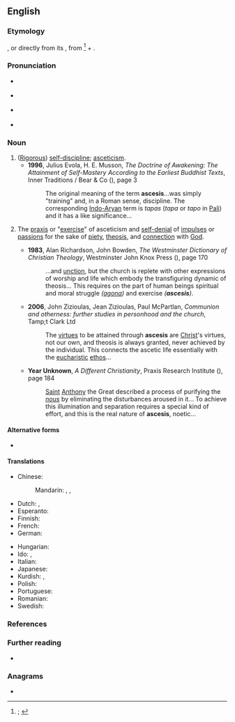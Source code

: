 ==English==
{{was wotd|2019|September|5}}

===Etymology===
{{lbor|en|LL.|ascesis}}, or directly from its {{glossary|etymon}} {{bor|en|grc|ἄσκησις||exercise, training}}, from {{m|grc|ἀσκέω||to exercise, practise, train}}<ref>{{R:OED Online|pos=n|id=11366|date=1933|nodot=yes}}; {{R:Oxford Dictionaries Online}}</ref> + {{m|grc|-σῐς|pos=''suffix forming abstract nouns or nouns of action, result or process''}}.

===Pronunciation===
* {{a|RP}} {{IPA|/əˈsiːsɪs/|lang=en}}
* {{a|GA}} {{IPA|/əˈsisɪs/|/æ-/|lang=en}}
* {{a|uncommon}} {{IPA|/əˈskiːsɪs/|/æ-/|lang=en}}
* {{hyphenation|asce|sis|lang=en}}

===Noun===
{{en-noun|~|asceses}}

# ([[rigorous|Rigorous]]) [[self-discipline]]; [[asceticism]].
#* '''1996''', Julius Evola, H. E. Musson, ''The Doctrine of Awakening: The Attainment of Self-Mastery According to the Earliest Buddhist Texts'', Inner Traditions / Bear & Co ({{ISBN|9780892815531}}), page 3
#*: The original meaning of the term '''ascesis'''...was simply "training" and, in a Roman sense, discipline. The corresponding [[Indo-Aryan]] term is ''tapas'' (''tapa'' or ''tapo'' in [[Pali]]) and it has a like significance...
# {{lb|en|Christianity|chiefly|Eastern Orthodoxy}} The [[praxis]] or "[[exercise#Noun|exercise]]" of asceticism and [[self-denial]] of [[impulse#Noun|impulses]] or [[passion]]s for the sake of [[piety]], [[theosis]], and [[connection]] with [[God]].
#* '''1983''', Alan Richardson, John Bowden, ''The Westminster Dictionary of Christian Theology'', Westminster John Knox Press ({{ISBN|9780664227487}}), page 170
#*: ...and [[unction]], but the church is replete with other expressions of worship and life  which embody the transfiguring dynamic of theosis... This requires on the part of  human beings spiritual and moral struggle ''([[agona]])'' and exercise ''('''ascesis''')''.
#* '''2006''', John Zizioulas, Jean Zizioulas, Paul McPartlan, ''Communion and otherness: further studies in personhood and the church'', Tamp;t Clark Ltd
#*: The [[virtue]]s to be attained through '''ascesis''' are [[Christ]]'s virtues, not our own, and theosis is always granted, never achieved by the individual. This connects the ascetic life essentially with the [[eucharistic]] [[ethos]]...
#* '''Year Unknown''', ''A Different Christianity'', Praxis Research Institute ({{ISBN|9781872292397}}), page 184
#*: [[Saint]] [[Anthony]] the Great described a process of purifying the ''[[nous]]'' by eliminating the disturbances aroused in it... To achieve this illumination and separation requires a special kind of effort, and this is the real nature of '''ascesis''', noetic...

====Alternative forms====
* {{l|en|askesis}}

====Translations====
{{trans-top-also|(rigorous) self-discipline|asceticism}}
* Chinese:
*: Mandarin: {{t+|cmn|禁慾}}, {{t+|cmn|禁欲|tr=jìnyù}}, {{t+|cmn|苦行|tr=kǔxíng}}
* Dutch: {{t+|nl|ascese|f}}, {{t+|nl|verzaking|f}}
* Esperanto: {{t|eo|asketismo}}
* Finnish: {{t+|fi|askeesi}}
* French: {{t+|fr|ascèse|f}}
* German: {{t+|de|Askese|f}}
{{trans-mid}}
* Hungarian: {{t+|hu|aszketizmus}}
* Ido: {{t+|io|asketeso}}, {{t+|io|asketismo}}
* Italian: {{t+|it|ascese|f}}
* Japanese: {{t+|ja|禁欲|tr=[[きんよく]], [[kin'yoku]]}}
* Kurdish: {{t+|ku|sofîtî}}, {{t+|ku|zahidî}}
* Polish: {{t+|pl|asceza|f}}
* Portuguese: {{t+|pt|ascese|f}}
* Romanian: {{t+|ro|asceză}}
* Swedish: {{t+|sv|askes}}
{{trans-bottom}}

{{trans-top|praxis or "exercise" of asceticism and self-denial of impulses or passions}}
{{trans-mid}}
{{trans-bottom}}

===References===
<references />

===Further reading===
* {{pedia|asceticism}}

===Anagrams===
* {{anagrams|en|a=aceisss|cassies}}